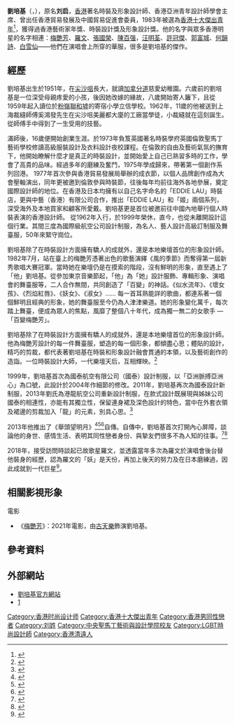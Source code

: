{{Otheruses|subject=香港的[[時裝設計師|時裝設計師]]|other=其他「劉啟」同名人物|劉啟 (消歧義)}}


{{Advert|time=2014-05-04T08:06:15+00:00}}
{{Infobox Fashion Designer
|姓名 = 劉培基<br />Eddie Lau Pui Kei
|圖片 = [[File:Eddie_Lau.JPG|260px]]
|本名 = 刘启
|罗马拼音 = Lau Pui Kei
|英文名 = Eddie Lau
|籍貫 = {{CHN}}[[廣東省|廣東]][[清遠市|清遠]]
|國籍 = {{CHN-HKG}}<br>{{GBR}}
|出生日期 = {{birth_date_and_age|1951|2|23}}                                                       
|出生地點 = {{HKG-1945}}
|職業 = 時裝設計師                                        
|教育程度 = 英國倫敦聖馬丁藝術學校 (Saint Martins School of Art)
|母校 = 立信學校
|awards =
* 香港十大傑出青年                              
* 香港藝術家年獎                                 
|known_for =
* 香港亞洲青年設計師學會主席                    
* 香港文化博物館首位重點收藏的時裝設計師
|parents = 孟君 (母)
|生肖 = 兔                                                
|星座 = 雙魚
|自傳 =《舉頭望明月》                                   
}}

'''劉培基'''（{{lang-en|Eddie Lau Pui Kei}}，{{bd|1951年|2月23日||catIdx=L刘}}），原名'''刘启'''，[[香港|香港]]著名時裝及形象設計師、香港亞洲青年設計師學會主席、曾出任香港貿易發展及中國貿易促進會委員，1983年被選為[[香港十大傑出青年|香港十大傑出青年]]<ref>{{Cite web |url=http://www.jcihk.org/toyp/awardees/past_toyp_awardees2.php |title=十大傑出青年選舉 |accessdate=2014-06-17 |archive-date=2011-07-18 |archive-url=https://web.archive.org/web/20110718125136/http://www.jcihk.org/toyp/awardees/past_toyp_awardees2.php |dead-url=no }}</ref>，獲得過香港藝術家年獎、時裝設計獎及形象設計獎。他的名字與眾多香港明星的名字相連：[[梅艷芳|梅艷芳]]、[[羅文|羅文]]、[[張國榮|張國榮]]、[[陳百强|陳百强]]，[[汪明荃|汪明荃]]、[[許冠傑|許冠傑]]、[[郭富城|郭富城]]、[[何韻詩|何韻詩]]、[[白雪仙|白雪仙]]——他們在演唱會上所穿的華服，很多是劉培基的傑作。

==經歷==
劉培基出生於1951年，在[[尖沙咀|尖沙咀]]長大，就讀[[加拿分道|加拿分道]]慈愛幼稚園。六歲前的劉培基是一位深受母親疼愛的小孩，後因她改嫁的緣故，八歲開始寄人籬下，且從1959年起入讀位於[[粉嶺|粉嶺]][[聯和墟|聯和墟]]的寄宿小學立信學校。1962年，11歲的他被送到上海裁縫師傅奚鴻發先生在尖沙咀美麗都大廈的工廠當學徒，小裁縫就在這刻誕生。從師傅手中得到了一生受用的技藝。

滿師後，16歲便開始創業生涯。於1973年負笈英國著名時裝學府英國倫敦聖馬丁藝術學校修讀高級服裝設計及衣料設計夜校課程。在倫敦的自由及藝術氣氛的撫育下，他開始瞭解什麼才是真正的時裝設計，並開始愛上自己已熟習多時的工作，學會了高貴的品味。經過多年的磨練及奮鬥，1975年學成歸來，帶著第一個創作系列回港。
1977年首次參與香港貿易發展局舉辦的成衣節，以個人品牌創作成為大會壓軸演出，同年更被邀到倫敦參與時裝節，往後每年均前往海外各地參展，奠定國際設計師的地位。在香港及日本均擁有以自己名字命名的「EDDIE LAU」時裝店，更與中藝（香港）有限公司合作，推出「EDDIE LAU」和「姬」兩個系列，深受海外及本地買家和顧客所愛戴。劉培基更是首位被邀前往中國內地舉行個人時裝表演的香港設計師。 從1962年入行，於1999年榮休，直今，也從未離開設計這個行業。其間三度為國際級航空公司設計制服，為名人、藝人設計高級訂制服及舞臺服，50年來緊守崗位。

劉培基除了在時裝設計方面擁有驕人的成就外，還是本地樂壇首位的形象設計師。1982年7月，站在臺上的梅艷芳憑著出色的歌藝演繹《風的季節》而奪得第一屆新秀歌唱大賽冠軍。當時她在樂壇仍是在摸索的階段，沒有鮮明的形象，直至遇上了「他」劉培基。從參加東京音樂節起，「他」為「她」設計服飾、專輯形象、演唱會的舞臺服等，二人合作無間，共同創造了「百變」的神話。《似水流年》、《壞女孩》、《烈焰紅唇》、《妖女》、《淑女》…… 每一首耳熟能詳的歌曲，都連系著一個個鮮明且經典的形象，她的舞臺服至今仍為人津津樂道。她的形象變化萬千，每次踏上舞臺，便成為眾人的焦點，風靡了整個八十年代，成為獨一無二的女歌手 —「百變梅艷芳」。

劉培基除了在時裝設計方面擁有驕人的成就外，還是本地樂壇首位的形象設計師。他為梅艷芳設計的每一件舞臺服，塑造的每一個形象，都傾盡心思；體貼的設計，精巧的剪裁，都代表著劉培基在時裝和形象設計融會貫通的本領，以及藝術創作的造詣。一位時裝設計大師，一代樂壇天后，互相輝映。<ref>{{Cite web |url=http://www.heritagemuseum.gov.hk/chi/exhibitions/exhibition_details.aspx?exid=208 |title=香港文化博物館: 他 Fashion 傳奇 Eddie Lau - 她 Image 百變 劉培基 |accessdate=2014-06-23 |archive-date=2013-08-22 |archive-url=https://web.archive.org/web/20130822124800/http://www.heritagemuseum.gov.hk/chi/exhibitions/exhibition_details.aspx?exid=208 |dead-url=no }}</ref>

1999年，劉培基首次為國泰航空有限公司（國泰）設計制服，以「亞洲脈搏亞洲心」為口號，此設計於2004年作細節的修改。2011年，劉培基再次為國泰設計新制服，2013年劉氏為港龍航空公司重新設計制服，在款式設計既展現與姊妹公司國泰的相連性，亦能有其獨立性，保留連身裙及深色設計的特色，當中在外套衣領及裙邊的剪裁加入「龍」的元素，別具心思。<ref>{{Cite web |url=http://www.heritagemuseum.gov.hk/downloads/EddieLau_text.pdf |title=香港文化博物館: EddieLau_text.pdf |accessdate=2014-06-29 |archive-date=2014-04-07 |archive-url=https://web.archive.org/web/20140407075610/http://www.heritagemuseum.gov.hk/downloads/EddieLau_text.pdf |dead-url=no }}</ref>

2013年他推出了《舉頭望明月》<ref>{{Cite web |url=http://www2.mingpaoweekly.com/contents/?id=19916 |title=劉培基自傳獨家連載 - 明報周刊 online |accessdate=2013-10-28 |archive-date=2013-10-30 |archive-url=https://web.archive.org/web/20131030172058/http://www2.mingpaoweekly.com/contents/?id=19916 |dead-url=no }}</ref><ref>{{Cite web |url=https://www.youtube.com/watch?v=cHz_SMb87zE |title=書展2013：香港時裝．形象．自傳 - 劉培基 |accessdate=2014-06-17 |archive-date=2020-07-10 |archive-url=https://web.archive.org/web/20200710201734/https://www.youtube.com/watch?v=cHz_SMb87zE |dead-url=no }}</ref><ref>{{Cite web |url=http://www.hktdc.com/fair/hkfashionweekfw-tc/s/7195-For_Press/%E9%A6%99%E6%B8%AF%E8%B2%BF%E7%99%BC%E5%B1%80%E9%A6%99%E6%B8%AF%E6%99%82%E8%A3%9D%E7%AF%80%E7%A7%8B%E5%86%AC%E7%B3%BB%E5%88%97/%E6%96%B0%E8%81%9E%E7%A8%BF.html |title=「香港 時裝•形象•自傳 劉培基」分享會 |accessdate=2014-06-23 |archive-date=2016-03-05 |archive-url=https://web.archive.org/web/20160305074016/http://www.hktdc.com/fair/hkfashionweekfw-tc/s/7195-For_Press/%E9%A6%99%E6%B8%AF%E8%B2%BF%E7%99%BC%E5%B1%80%E9%A6%99%E6%B8%AF%E6%99%82%E8%A3%9D%E7%AF%80%E7%A7%8B%E5%86%AC%E7%B3%BB%E5%88%97/%E6%96%B0%E8%81%9E%E7%A8%BF.html |dead-url=no }}</ref>自傳。自傳中，劉培基首次打開內心屏障，談論他的身世、感情生活、表明其同性戀者身份、與摯友們很多不為人知的往事。<ref>{{Cite web |url=https://www.youtube.com/watch?v=g-9Cc6jz8ZE |title=可凡傾聽『永远的小梅妹—刘培基专访』(上) |accessdate=2014-06-17 |archive-date=2015-07-11 |archive-url=https://web.archive.org/web/20150711161426/https://www.youtube.com/watch?v=g-9Cc6jz8ZE |dead-url=no }}</ref><ref>{{Cite web |url=https://www.youtube.com/watch?v=UZ_6t-iDcVU |title=《可凡倾听》20131229 举头望明月 刘培基专访（下） |accessdate=2014-06-17 |archive-date=2020-05-03 |archive-url=https://web.archive.org/web/20200503015741/https://www.youtube.com/watch?v=UZ_6t-iDcVU&gl=US&hl=en |dead-url=no }}</ref>

2018年，接受訪問時談起已故歌星羅文，並透露當年多次為羅文於演唱會後台替他裝身的經歷，認為羅文的「妖」是天份，再加上後天的努力及在日本磨練過，因此成就到一代巨星<ref>{{Cite web |url=https://www.mings-fashion.com/mings-people-%E5%8A%89%E5%9F%B9%E5%9F%BA-%E7%BE%85%E6%96%87-204079/ |title=專訪劉培基︰羅文舞動歌衫是樂壇一絕｜MING’S People |accessdate=2018-09-19 |archive-date=2020-10-18 |archive-url=https://web.archive.org/web/20201018061948/https://www.mings-fashion.com/mings-people-%e5%8a%89%e5%9f%b9%e5%9f%ba-%e7%be%85%e6%96%87-204079/ |dead-url=no }}</ref>。

== 相關影視形象 ==
; 電影 
* 《[[梅艷芳_(電影)|梅艷芳]]》：2021年電影，由[[古天樂|古天樂]]飾演劉培基。

== 參考資料 ==
{{reflist}}

==外部網站==
*[https://web.archive.org/web/20140408110821/http://www.eddielau.com/ 劉培基官方網站]
*[https://www.hkmemory.hk/collections/eddie_lau/about/index_cht.html] {{Wayback|url=https://www.hkmemory.hk/collections/eddie_lau/about/index_cht.html |date=20200914160137 }}

{{香港十大傑出青年}}
[[Category:香港时尚设计师|Category:香港时尚设计师]]
[[Category:香港十大傑出青年|Category:香港十大傑出青年]]
[[Category:香港男同性戀者|Category:香港男同性戀者]]
[[Category:刘姓|Category:刘姓]]
[[Category:中央聖馬丁藝術與設計學院校友|Category:中央聖馬丁藝術與設計學院校友]]
[[Category:LGBT時尚設計師|Category:LGBT時尚設計師]]
[[Category:香港清遠人|Category:香港清遠人]]